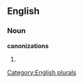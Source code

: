 
==English==

===Noun===
'''canonizations'''

# {{plural of|[[canonization]]}}

[[Category:English plurals]]